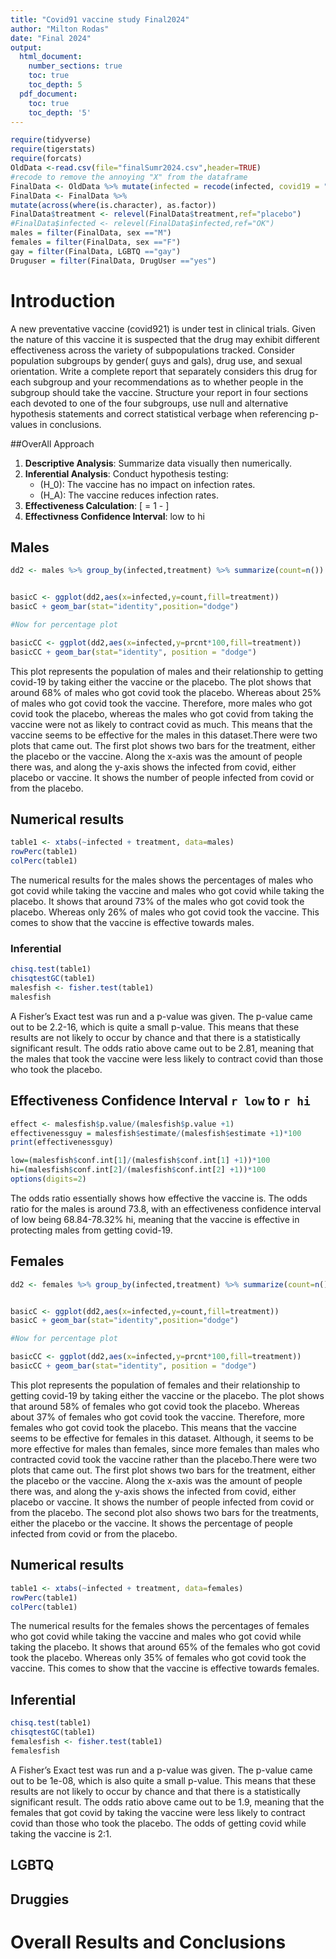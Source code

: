 ```yaml
---
title: "Covid91 vaccine study Final2024"
author: "Milton Rodas"
date: "Final 2024"
output:
  html_document:
    number_sections: true
    toc: true
    toc_depth: 5
  pdf_document:
    toc: true
    toc_depth: '5'
---
```


```r
require(tidyverse)
require(tigerstats)
require(forcats)
OldData <-read.csv(file="finalSumr2024.csv",header=TRUE)
#recode to remove the annoying "X" from the dataframe
FinalData <- OldData %>% mutate(infected = recode(infected, covid19 = "covid", none = "OK" )) %>% select(-one_of("X"))
FinalData <- FinalData %>%
mutate(across(where(is.character), as.factor))
FinalData$treatment <- relevel(FinalData$treatment,ref="placebo")
#FinalData$infected <- relevel(FinalData$infected,ref="OK")
males = filter(FinalData, sex =="M")
females = filter(FinalData, sex =="F")
gay = filter(FinalData, LGBTQ =="gay")
Druguser = filter(FinalData, DrugUser =="yes")
```

# Introduction

A new  preventative vaccine (covid921) is under test in clinical trials. Given the nature of this vaccine it is suspected that the drug may exhibit different effectiveness across the variety of subpopulations tracked. Consider population subgroups by gender( guys and gals), drug use, and sexual orientation. Write a complete report that separately considers this drug for each subgroup and your recommendations as to whether people in the subgroup should take the vaccine. Structure your report in four sections each devoted to one of the four subgroups, use null and alternative hypothesis statements and correct statistical verbage when referencing p-values in conclusions.

##OverAll Approach

1. **Descriptive Analysis**: Summarize data visually then numerically.
2. **Inferential Analysis**: Conduct hypothesis testing:
   - \(H_0\): The vaccine has no impact on infection rates.
   - \(H_A\): The vaccine reduces infection rates.
3. **Effectiveness Calculation**:
   \[
   \text{Vaccine Effectiveness (VE)} = 1 - \frac{\text{Risk}_{\text{vaccine}}}{\text{Risk}_{\text{placebo}}}
   \]
4. **Effectivness Confidence Interval**: low to hi

## Males

```r
dd2 <- males %>% group_by(infected,treatment) %>% summarize(count=n()) %>% mutate(prcnt=count/sum(count))


basicC <- ggplot(dd2,aes(x=infected,y=count,fill=treatment))
basicC + geom_bar(stat="identity",position="dodge")

#Now for percentage plot

basicCC <- ggplot(dd2,aes(x=infected,y=prcnt*100,fill=treatment)) 
basicCC + geom_bar(stat="identity", position = "dodge")
```

   This plot represents the population of males and their relationship to getting covid-19 by taking either the vaccine or the placebo. The plot shows that around 68% of males who got covid took the placebo. Whereas about 25% of males who got covid took the vaccine. Therefore, more males who got covid took the placebo, whereas the males who got covid from taking the vaccine were not as likely to contract covid as much. This means that the vaccine seems to be effective for the males in this dataset.There were two plots that came out. The first plot shows two bars for the treatment, either the placebo or the vaccine. Along the x-axis was the amount of people there was, and along the y-axis shows the infected from covid, either placebo or vaccine. It shows the number of people infected from covid or from the placebo.

## Numerical results

```r
table1 <- xtabs(~infected + treatment, data=males)
rowPerc(table1)
colPerc(table1)
```

  The numerical results for the males shows the percentages of males who got covid while taking the vaccine and males who got covid while taking the placebo. It shows that around 73% of the males who got covid took the placebo. Whereas only 26% of males who got covid took the vaccine. This comes to show that the vaccine is effective towards males. 

### Inferential 

```r
chisq.test(table1)
chisqtestGC(table1)
malesfish <- fisher.test(table1)
malesfish
```

A Fisher’s Exact test was run and a p-value was given. The p-value came out to be 2.2-16, which is quite a small p-value. This means that these results are not likely to occur by chance and that there is a statistically significant result.
The odds ratio above came out to be 2.81, meaning that the males that took the vaccine were less likely to contract covid than those who took the placebo.

## Effectiveness Confidence Interval `r low`  to `r hi`

```r
effect <- malesfish$p.value/(malesfish$p.value +1)
effectivenessguy = malesfish$estimate/(malesfish$estimate +1)*100
print(effectivenessguy)
```

```r
low=(malesfish$conf.int[1]/(malesfish$conf.int[1] +1))*100
hi=(malesfish$conf.int[2]/(malesfish$conf.int[2] +1))*100
options(digits=2)
```

The odds ratio essentially shows how effective the vaccine is. The odds ratio for the males is around 73.8, with an effectiveness confidence interval of low being  68.84-78.32% hi, meaning that the vaccine is effective in protecting males from getting covid-19.

## Females

```r
dd2 <- females %>% group_by(infected,treatment) %>% summarize(count=n()) %>% mutate(prcnt=count/sum(count))


basicC <- ggplot(dd2,aes(x=infected,y=count,fill=treatment))
basicC + geom_bar(stat="identity",position="dodge")

#Now for percentage plot

basicCC <- ggplot(dd2,aes(x=infected,y=prcnt*100,fill=treatment)) 
basicCC + geom_bar(stat="identity", position = "dodge")
```

  This plot represents the population of females and their relationship to getting covid-19 by taking either the vaccine or the placebo. The plot shows that around 58% of females who got covid took the placebo. Whereas about 37% of females who got covid took the vaccine.  Therefore, more females who got covid took the placebo. This means that the vaccine seems to be effective for females in this dataset. Although, it seems to be more effective for males than females, since more females than males who contracted covid took the vaccine rather than the placebo.There were two plots that came out. The first plot shows two bars for the treatment, either the placebo or the vaccine. Along the x-axis was the amount of people there was, and along the y-axis shows the infected from covid, either placebo or vaccine. It shows the number of people infected from covid or from the placebo. The second plot also shows two bars for the treatments, either the placebo or the vaccine. It shows the percentage of people infected from covid or from the placebo.

## Numerical results

```r
table1 <- xtabs(~infected + treatment, data=females)
rowPerc(table1)
colPerc(table1)
```

The numerical results for the females shows the percentages of females who got covid while taking the vaccine and males who got covid while taking the placebo. It shows that around 65% of the females who got covid took the placebo. Whereas only 35% of females who got covid took the vaccine. This comes to show that the vaccine is effective towards females.

## Inferential 

```r
chisq.test(table1)
chisqtestGC(table1)
femalesfish <- fisher.test(table1)
femalesfish
```

  A Fisher’s Exact test was run and a p-value was given. The p-value came out to be 1e-08, which is also quite a small p-value. This means that these results are not likely to occur by chance and that there is a statistically significant result.	The odds ratio above came out to be 1.9, meaning that the females that got covid by taking the vaccine were less likely to contract covid than those who took the placebo. The odds of getting covid while taking the vaccine is 2:1.

## LGBTQ



## Druggies


# Overall Results and Conclusions